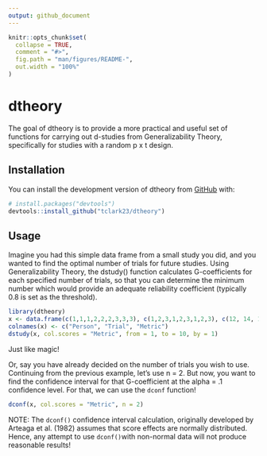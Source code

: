 ```yaml
---
output: github_document
---
```


<!-- README.md is generated from README.Rmd. Please edit that file -->

```r
knitr::opts_chunk$set(
  collapse = TRUE,
  comment = "#>",
  fig.path = "man/figures/README-",
  out.width = "100%"
)
```

# dtheory

<!-- badges: start -->
<!-- badges: end -->

The goal of dtheory is to provide a more practical and useful set of functions for carrying out d-studies from Generalizability Theory, specifically for studies with a random p x t design.

## Installation

You can install the development version of dtheory from [GitHub](https://github.com/) with:

``` r
# install.packages("devtools")
devtools::install_github("tclark23/dtheory")
```

## Usage

Imagine you had this simple data frame from a small study you did, and you wanted to find the optimal number of trials for future studies. Using Generalizability Theory, the dstudy() function calculates G-coefficients for each specified number of trials, so that you can determine the minimum number which would provide an adequate reliability coefficient (typically 0.8 is set as the threshold).

```r
library(dtheory)
x <- data.frame(c(1,1,1,2,2,2,3,3,3), c(1,2,3,1,2,3,1,2,3), c(12, 14, 12, 22, 22, 19, 17, 22, 20))
colnames(x) <- c("Person", "Trial", "Metric")
dstudy(x, col.scores = "Metric", from = 1, to = 10, by = 1)
```
Just like magic!

Or, say you have already decided on the number of trials you wish to use. Continuing from the previous example, let's use n = 2. But now, you want to find the confidence interval for that G-coefficient at the alpha = .1 confidence level. For that, we can use the ```dconf``` function!
```r
dconf(x, col.scores = "Metric", n = 2)
```
NOTE: The ```dconf()``` confidence interval calculation, originally developed by Arteaga et al. (1982) assumes that score effects are normally distributed. Hence, any attempt to use ```dconf()```with non-normal data will not produce reasonable results!
